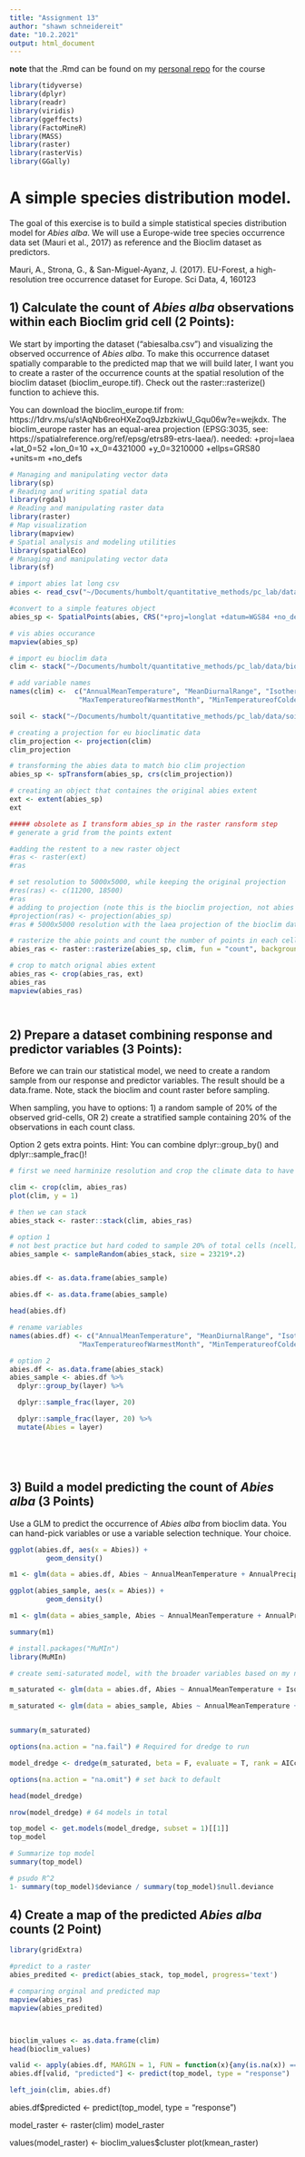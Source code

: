 ```yaml
---
title: "Assignment 13"
author: "shawn schneidereit"
date: "10.2.2021"
output: html_document
---
```


**note** that the .Rmd can be found on my [personal repo](https://github.com/schneidereits/Quantitative_Methods_HU/tree/main/assignments) for the course

```r
library(tidyverse)
library(dplyr)
library(readr)
library(viridis)
library(ggeffects)
library(FactoMineR)
library(MASS)
library(raster)
library(rasterVis)
library(GGally)
```


# A simple species distribution model.

The goal of this exercise is to build a simple statistical species distribution model for *Abies alba*. We will use a  Europe-wide tree species occurrence data set (Mauri et al., 2017) as reference and the Bioclim dataset as predictors.

Mauri, A., Strona, G., & San-Miguel-Ayanz, J. (2017). EU-Forest, a high-resolution tree occurrence dataset for Europe. Sci Data, 4, 160123


## 1) Calculate the count of *Abies alba* observations within each Bioclim grid cell (2 Points): 

We start by importing the dataset ("abiesalba.csv") and visualizing the observed occurrence of *Abies alba*. To make  this occurrence dataset spatially comparable to the predicted map that we will build later, I want you to create a raster of the occurrence counts at the spatial resolution of the bioclim dataset (bioclim_europe.tif). Check out the raster::rasterize() function to achieve this.

You can download the bioclim_europe.tif from: https://1drv.ms/u/s!AqNb6reoHXeZoq9JzbzkiwU_Gqu06w?e=wejkdx. The bioclim_europe raster has an equal-area projection (EPSG:3035, see: https://spatialreference.org/ref/epsg/etrs89-etrs-laea/). 
needed:
+proj=laea +lat_0=52 +lon_0=10 +x_0=4321000 +y_0=3210000 +ellps=GRS80 +units=m +no_defs 


```r
# Managing and manipulating vector data
library(sp)
# Reading and writing spatial data
library(rgdal)
# Reading and manipulating raster data
library(raster)
# Map visualization
library(mapview)
# Spatial analysis and modeling utilities
library(spatialEco)
# Managing and manipulating vector data
library(sf)

# import abies lat long csv
abies <- read_csv("~/Documents/humbolt/quantitative_methods/pc_lab/data/abiesalba.csv")

#convert to a simple features object
abies_sp <- SpatialPoints(abies, CRS("+proj=longlat +datum=WGS84 +no_defs +ellps=WGS84 +towgs84=0,0,0"))

# vis abies occurance
mapview(abies_sp)

# import eu bioclim data
clim <- stack("~/Documents/humbolt/quantitative_methods/pc_lab/data/bioclim_europe.tif")

# add variable names
names(clim) <-  c("AnnualMeanTemperature", "MeanDiurnalRange", "Isothermality", "TemperatureSeasonality",
                 "MaxTemperatureofWarmestMonth", "MinTemperatureofColdestMonth", "TemperatureAnnualRange", "MeanTemperatureofWettestQuarter", "MeanTemperatureofDriestQuarter", "MeanTemperatureofWarmestQuarter", "MeanTemperatureofColdestQuarter", "AnnualPrecipitation", "PrecipitationofWettestMonth", "PrecipitationofDriestMonth", "PrecipitationSeasonality", "PrecipitationofWettestQuarter", "PrecipitationofDriestQuarter", "PrecipitationofWarmestQuarter", "PrecipitationofColdestQuarter")

soil <- stack("~/Documents/humbolt/quantitative_methods/pc_lab/data/soil_europe_laea_10x10km.tif")

# creating a projection for eu bioclimatic data
clim_projection <- projection(clim)
clim_projection 

# transforming the abies data to match bio clim projection 
abies_sp <- spTransform(abies_sp, crs(clim_projection))

# creating an object that containes the original abies extent
ext <- extent(abies_sp)
ext

##### obsolete as I transform abies_sp in the raster ransform step
# generate a grid from the points extent

#adding the restent to a new raster object
#ras <- raster(ext)
#ras 

# set resolution to 5000x5000, while keeping the original projection
#res(ras) <- c(11200, 18500)
#ras
# adding to projection (note this is the bioclim projection, not abies anymore)
#projection(ras) <- projection(abies_sp)
#ras # 5000x5000 resolution with the laea projection of the bioclim data

# rasterize the abie points and count the number of points in each cell
abies_ras <- raster::rasterize(abies_sp, clim, fun = "count", background = 0)

# crop to match orignal abies extent 
abies_ras <- crop(abies_ras, ext)
abies_ras
mapview(abies_ras)




```

## 2) Prepare a dataset combining response and predictor variables (3 Points): 

Before we can train our statistical model, we need to create a random sample from our response and predictor variables. The result should be a data.frame. Note, stack the bioclim and count raster before sampling. 

When sampling, you have to options: 1) a random sample of 20% of the observed grid-cells, OR 2) create a stratified sample containing 20% of the observations in each count class.

Option 2 gets extra points. Hint: You can combine dplyr::group_by() and dplyr::sample_frac()!

```r
# first we need harminize resolution and crop the climate data to have the same extent

clim <- crop(clim, abies_ras)
plot(clim, y = 1)

# then we can stack 
abies_stack <- raster::stack(clim, abies_ras)

# option 1
# not best practice but hard coded to sample 20% of total cells (ncell)
abies_sample <- sampleRandom(abies_stack, size = 23219*.2)


abies.df <- as.data.frame(abies_sample)

abies.df <- as.data.frame(abies_sample) 

head(abies.df)

# rename variables 
names(abies.df) <- c("AnnualMeanTemperature", "MeanDiurnalRange", "Isothermality", "TemperatureSeasonality",
                 "MaxTemperatureofWarmestMonth", "MinTemperatureofColdestMonth", "TemperatureAnnualRange", "MeanTemperatureofWettestQuarter", "MeanTemperatureofDriestQuarter", "MeanTemperatureofWarmestQuarter", "MeanTemperatureofColdestQuarter", "AnnualPrecipitation", "PrecipitationofWettestMonth", "PrecipitationofDriestMonth", "PrecipitationSeasonality", "PrecipitationofWettestQuarter", "PrecipitationofDriestQuarter", "PrecipitationofWarmestQuarter", "PrecipitationofColdestQuarter", "Abies")

# option 2
abies.df <- as.data.frame(abies_stack)
abies_sample <- abies.df %>% 
  dplyr::group_by(layer) %>% 

  dplyr::sample_frac(layer, 20)

  dplyr::sample_frac(layer, 20) %>% 
  mutate(Abies = layer)






```

## 3) Build a model predicting the count of *Abies alba* (3 Points)

Use a GLM to predict the occurrence of *Abies alba* from bioclim data. You can hand-pick variables or use a variable selection technique. Your choice.

```r


ggplot(abies.df, aes(x = Abies)) +
         geom_density()

m1 <- glm(data = abies.df, Abies ~ AnnualMeanTemperature + AnnualPrecipitation, family = "poisson")

ggplot(abies_sample, aes(x = Abies)) +
         geom_density()

m1 <- glm(data = abies_sample, Abies ~ AnnualMeanTemperature + AnnualPrecipitation, family = "poisson")

summary(m1)

# install.packages("MuMIn")
library(MuMIn)

# create semi-saturated model, with the broader variables based on my novice guess, I a priori think will be more relavent

m_saturated <- glm(data = abies.df, Abies ~ AnnualMeanTemperature + Isothermality + TemperatureSeasonality + TemperatureAnnualRange + AnnualPrecipitation + PrecipitationSeasonality, family = "poisson")

m_saturated <- glm(data = abies_sample, Abies ~ AnnualMeanTemperature + Isothermality + TemperatureSeasonality + TemperatureAnnualRange + AnnualPrecipitation + PrecipitationSeasonality, family = "poisson")


summary(m_saturated)

options(na.action = "na.fail") # Required for dredge to run

model_dredge <- dredge(m_saturated, beta = F, evaluate = T, rank = AICc)

options(na.action = "na.omit") # set back to default

head(model_dredge)

nrow(model_dredge) # 64 models in total

top_model <- get.models(model_dredge, subset = 1)[[1]]
top_model

# Summarize top model
summary(top_model)

# psudo R^2
1- summary(top_model)$deviance / summary(top_model)$null.deviance

```

## 4) Create a map of the predicted *Abies alba* counts (2 Point)


```r
library(gridExtra)

#predict to a raster
abies_predited <- predict(abies_stack, top_model, progress='text')

# comparing orginal and predicted map
mapview(abies_ras)
mapview(abies_predited)



bioclim_values <- as.data.frame(clim)
head(bioclim_values)

valid <- apply(abies.df, MARGIN = 1, FUN = function(x){any(is.na(x)) == FALSE})
abies.df[valid, "predicted"] <- predict(top_model, type = "response")

left_join(clim, abies.df)


```

abies.df$predicted <- predict(top_model, type = "response")

model_raster <- raster(clim)
model_raster

values(model_raster) <- bioclim_values$cluster
plot(kmean_raster)



